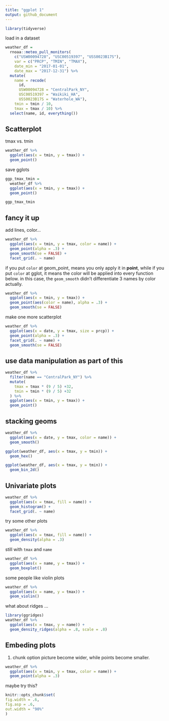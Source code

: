 ```yaml
---
title: "ggplot 1"
output: github_document
---
```


```r
library(tidyverse)
```


load in a dataset
```r
weather_df = 
  rnoaa::meteo_pull_monitors(
    c("USW00094728", "USC00519397", "USS0023B17S"),
    var = c("PRCP", "TMIN", "TMAX"), 
    date_min = "2017-01-01",
    date_max = "2017-12-31") %>%
  mutate(
    name = recode(
      id, 
      USW00094728 = "CentralPark_NY", 
      USC00519397 = "Waikiki_HA",
      USS0023B17S = "Waterhole_WA"),
    tmin = tmin / 10,
    tmax = tmax / 10) %>%
  select(name, id, everything())
```



## Scatterplot

tmax vs. tmin

```r
weather_df %>% 
  ggplot(aes(x = tmin, y = tmax)) + 
  geom_point()
```

save gglots

```r
ggp_tmax_tmin = 
  weather_df %>% 
  ggplot(aes(x = tmin, y = tmax)) + 
  geom_point()

ggp_tmax_tmin

```


## fancy it up

add lines, color...
```r
weather_df %>% 
  ggplot(aes(x = tmin, y = tmax, color = name)) + 
  geom_point(alpha = .3) +
  geom_smooth(se = FALSE) + 
  facet_grid(. ~ name)
```

if you put `color` at geom_point, means you only apply it in **point**, while if you put `color` at gglot, it means the color will be applied into every function below. 
in this case, the `geom_smooth` didn't differentiate 3 names by color actually.
```r
weather_df %>% 
  ggplot(aes(x = tmin, y = tmax)) + 
  geom_point(aes(color = name), alpha = .3) +
  geom_smooth(se = FALSE)
```


make one more scatterplot

```r
weather_df %>% 
  ggplot(aes(x = date, y = tmax, size = prcp)) +
  geom_point(alpha = .3) + 
  facet_grid(. ~ name) +
  geom_smooth(se = FALSE)

```

## use data manipulation as part of this

```r
weather_df %>% 
  filter(name == "CentralPark_NY") %>% 
  mutate(
    tmax = tmax * (9 / 5) +32,
    tmin = tmin * (9 / 5) +32
  ) %>% 
  ggplot(aes(x = tmin, y = tmax)) + 
  geom_point()
```

## stacking geoms

```r
weather_df %>% 
  ggplot(aes(x = date, y = tmax, color = name)) + 
  geom_smooth()
```

```r
ggplot(weather_df, aes(x = tmax, y = tmin)) + 
  geom_hex()

ggplot(weather_df, aes(x = tmax, y = tmin)) + 
  geom_bin_2d()
```

## Univariate plots

```r
weather_df %>% 
  ggplot(aes(x = tmax, fill = name)) + 
  geom_histogram() +
  facet_grid(. ~ name)
```

try some other plots
```r
weather_df %>% 
  ggplot(aes(x = tmax, fill = name)) + 
  geom_density(alpha = .3)
```


still with `tmax` and `name`

```r
weather_df %>% 
  ggplot(aes(x = name, y = tmax)) + 
  geom_boxplot()
```

some people like violin plots

```r
weather_df %>% 
  ggplot(aes(x = name, y = tmax)) + 
  geom_violin()
```

what about ridges ...
```r
library(ggridges)
weather_df %>% 
  ggplot(aes(x = tmax, y = name)) +
  geom_density_ridges(alpha = .8, scale = .8)
```

## Embeding plots
1) chunk option
picture become wider, while points become smaller.
```r
weather_df %>% 
  ggplot(aes(x = tmin, y = tmax, color = name)) + 
  geom_point(alpha = .3)

```

maybe try this?

```r
knitr::opts_chunk$set(
fig.width = .6,
fig.asp = .6,
out.width = "90%"
)
```
